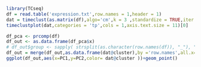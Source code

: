 ```r
library(TCseq)
df = read.table('expression.txt',row.names = 1,header = 1)
dat = timeclust(as.matrix(df),algo='cm',k = 3 ,standardize = TRUE,iter.max =15)
timeclustplot(dat,categories = 'tp',cols = 1,axis.text.size = 11)[0]
```
```r
df_pca <- prcomp(df)
df_out <- as.data.frame(df_pca$x)
# df_out$group <- sapply( strsplit(as.character(row.names(df)), "_"), "[[", 1 )
df_out = merge(df_out,as.data.frame(dat@cluster),by ='row.names',all.x=T)
ggplot(df_out,aes(x=PC1,y=PC2,color= dat@cluster ))+geom_point()
```

